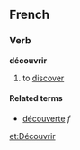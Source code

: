 ==French==
===Verb===
'''découvrir'''

# to [[discover]]

====Related terms====
*[[découverte]] ''f''

[[et:Découvrir]]